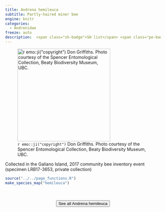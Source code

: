 ```yaml
---
title: Andrena hemileuca
subtitle: Partly-haired miner bee
engine: knitr
categories:
  - Andrenidae
freeze: auto
description:  <span class="sh-badge">SH list</span> <span class="pe-badge">PM Evidence</span> <span class="gali-badge">Galiano</span>
---
```

![`r emo::ji("copyright")` Don Griffiths. Photo courtesy of the Spencer Entomological Collection, Beaty Biodiversity Museum, UBC.](https://www.zoology.ubc.ca/entomology/main/Hymenoptera/Andrenidae/Andrena%20hemileuca%20(3lateral)%20%20SEM-UBC%20HYM-14598.jpg){height=300}

Collected in the Galiano Island, 2017 community bee inventory event (specimen LRB17-3653, private collection)



```r
source("../../page_functions.R")
make_species_map("hemileuca")
```
<br><br>
<center>


<a href="https://www.zoology.ubc.ca/entomology/main/Hymenoptera/Andrenidae/Andrena%20hemileuca.php"><button type="button" class="btn btn-secondary">See all Andrena hemileuca <i class="fa-solid fa-arrow-up-right-from-square"></i> </button></a>
</center>
